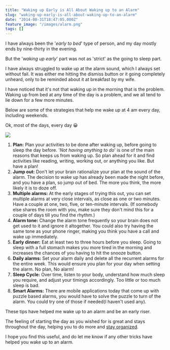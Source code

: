 ```yaml
---
title: "Waking up Early is All About Waking up to an Alarm"
slug: "waking-up-early-is-all-about-waking-up-to-an-alarm"
date: "2014-08-31T18:47:05.000Z"
feature_image: "/images/alarm.png"
tags: []
---
```


I have always been the '_early to bed_' type of person, and my day mostly ends by nine-thirty in the evening.

But the '_waking up early_' part was not as 'strict' as the going to sleep part.

I have always struggled to wake up at the alarm sound, which I always set without fail. It was either me hitting the dismiss button or it going completely unheard, only to be reminded about it at breakfast by my wife.

I have noticed that it's not that waking up in the morning that is the problem. Waking up from bed at any time of the day is a problem, and we all tend to lie down for a few more minutes.

Below are some of the strategies that help me wake up at 4 am every day, including weekends.

Ok, most of the days, every day 😀

![](/images/alarm.png)

1.  **Plan:** Plan your activities to be done after waking up, before going to sleep the day before. '_Not having anything to do_' is one of the main reasons that keeps us from waking up. So plan ahead for it and find activities like reading, writing, working out, or anything you like. But have a plan!
2.  **Jump out:** Don't let your brain rationalize your plan at the sound of the alarm. The decision to wake up has already been made the night before, and you have a plan, so jump out of bed. The more you think, the more likely it is to doze off.
3.  **Multiple alarms:** At the early stages of trying this out, you can set multiple alarms at very close intervals, as close as one or two minutes. Have a couple at one, two, five, or ten-minute intervals. (If somebody else shares the room with you, make sure they don't mind this for a couple of days till you find the rhythm.)
4.  **Alarm tone:** Change the alarm tone frequently so your brain does not get used to it and ignore it altogether. You could also try having the same tone as your phone ringer, making you think you have a call and wake up immediately.
5.  **Early dinner:** Eat at least two to three hours before you sleep. Going to sleep with a full stomach makes you more tired in the morning and increases the chances of you having to hit the snooze button.
6.  **Daily alarms:** Set your alarm daily and delete all the recurrent alarms for the entire week. This would ensure you plan for your day when setting the alarm. No plan, No alarm!
7.  **Sleep Cycle:** Over time, listen to your body, understand how much sleep you require, and adjust your timings accordingly. Too little or too much sleep is bad.
8.  **Smart Alarms:** There are mobile applications today that come up with puzzle based alarms, you would have to solve the puzzle to turn of the alarm. You could try one of those if needed(I haven't used any).

These tips have helped me wake up to an alarm and be an early riser.

The feeling of starting the day as you wished for is great and stays throughout the day, helping you to do more and [stay organized](__GHOST_URL__/blog/staying-organized-finding-a-system-to-manage-it-all/).

I hope you find this useful, and do let me know if any other tricks have helped you wake up to an alarm.